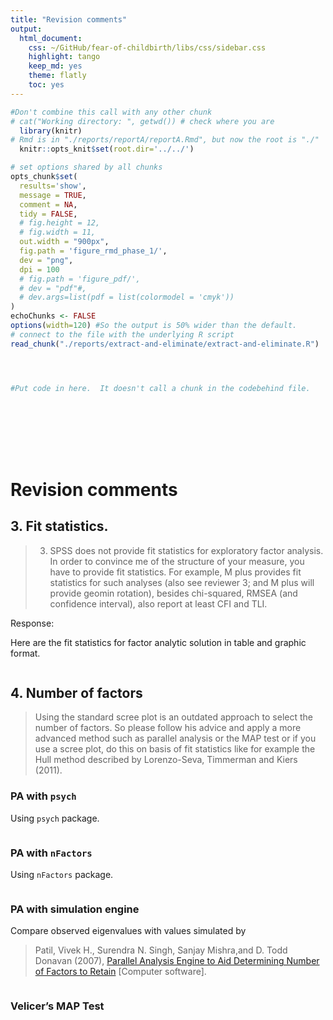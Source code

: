 ```yaml
---
title: "Revision comments"
output:
  html_document:
    css: ~/GitHub/fear-of-childbirth/libs/css/sidebar.css
    highlight: tango
    keep_md: yes
    theme: flatly
    toc: yes
---
```


<!-- These two chunks should be added in the beginning of every .Rmd that you want to source an .R script -->
<!--  The 1st mandatory chunck  -->
<!--  Set the working directory to the repository's base directory -->
```r
#Don't combine this call with any other chunk 
# cat("Working directory: ", getwd()) # check where you are
  library(knitr)
# Rmd is in "./reports/reportA/reportA.Rmd", but now the root is "./"
  knitr::opts_knit$set(root.dir='../../') 
```

<!--  The 2nd mandatory chunck  -->
<!-- Set the report-wide options, and point to the external code file. -->
```r
# set options shared by all chunks
opts_chunk$set(
  results='show', 
  message = TRUE,
  comment = NA, 
  tidy = FALSE,
  # fig.height = 12,
  # fig.width = 11,
  out.width = "900px",
  fig.path = 'figure_rmd_phase_1/',     
  dev = "png",
  dpi = 100
  # fig.path = 'figure_pdf/',     
  # dev = "pdf"#,
  # dev.args=list(pdf = list(colormodel = 'cmyk'))
)
echoChunks <- FALSE
options(width=120) #So the output is 50% wider than the default.
# connect to the file with the underlying R script  
read_chunk("./reports/extract-and-eliminate/extract-and-eliminate.R") 
```

<!-- Load 'sourced' R files.  Suppress the output when loading packages. --> 
```r
```

<!-- Load the sources.  Suppress the output when loading sources. --> 
```r
```

<!-- Load any Global functions and variables declared in the R file.  Suppress the output. --> 
```r
```

<!-- Declare any global functions specific to a Rmd output.Suppress the output. --> 
```r
#Put code in here.  It doesn't call a chunk in the codebehind file.
```

<!-- Load the datasets.   -->
```r
```

<!-- Inspect the datasets.   -->
```r
```

<!-- Tweak the datasets.   -->
```r
```

```r
```

```r
```

```r
```

```r
```

# Revision comments

## 3. Fit statistics.

> 3.	SPSS does not provide fit statistics for exploratory factor analysis. In order to convince me of the structure of your measure, you have to provide fit statistics. For example, M plus provides fit statistics for such analyses (also see reviewer 3; and M plus will provide geomin rotation), besides chi-squared, RMSEA (and confidence interval), also report at least CFI and TLI.

Response:

Here are the fit statistics for factor analytic solution in table and graphic format. 

```r
```

## 4. Number of factors

> Using the standard scree plot is an outdated approach to select the number of factors. So please follow his advice and apply a more advanced method such as parallel analysis or the MAP test or if you use a scree plot, do this on basis of fit statistics like for example the Hull method described by Lorenzo-Seva, Timmerman and Kiers (2011).

### PA with `psych`

Using `psych` package.
```r
```

### PA with `nFactors`

Using `nFactors` package. 
```r
```

### PA with simulation engine
Compare observed eigenvalues with values simulated by 

> Patil, Vivek H., Surendra N. Singh, Sanjay Mishra,and D. Todd Donavan (2007), [Parallel Analysis Engine to Aid Determining Number of Factors to Retain](http://smishra.faculty.ku.edu/parallelengine.htm) [Computer software]. 

```r
```


### Velicer's MAP Test

```r
```


